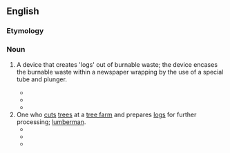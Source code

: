 ==English==

===Etymology===
{{compound|en|log|maker}}

===Noun===
{{en-noun}}

# {{lb|en|British}} {{rfv-sense|lang=en}} A device that creates 'logs' out of burnable waste; the device encases the burnable waste within a newspaper wrapping by the use of a special tube and plunger.
#* {{quote-book|year=1983 |title=Clean Air - Volume 13, Issues 1-4 |page=108 |passage=The Advertising Standards Authority concluded that the complaint was justified, noting that under the Act, authorisation for fuels produced by the "'''logmaker'''" would be unlikely since manufacture could not be controlled to a sufficient degree to ensure uniform quality of any fuel produced. }}
#* {{quote-book|year=2011  |title=Save the planet: 52 brilliant ideas for rescuing our world  |author=Natalia Marshall  |page=93 |ISBN=1908189215 |passage=You need to soak the paper in water, squash it into the '''logmaker''' and squeeze down the handles. }}
#* {{quote-book|year=2012 |title=This Cold House: The Simple Science of Energy Efficiency |author=Colin Smith   |page= |ISBN=1421410443 |passage=In fact nowadays, you can buy hand-cranked '''log-makers''' that will compact your newspapers, which are also cellulose, into handy burnable briquettes -- useful if you are miles from recycling facilities. }}
# One who [[cut]]s [[tree]]s at a [[tree farm]] and prepares [[log]]s for further processing; [[lumberman]].
#* {{quote-book|year=1922 |title=Canada Lumberman and Woodworker - Volume 42 |page=50 |passage=So, on the alert for any sound which might enable him to locate '''logmaker''' or roadcutter who would put him on the track of Angus, he tramped along and it was not long before his attention was rewarded. }}
#* {{quote-book|year=1993  |title=Managing New Zealand's Forests for Future Markets |author=John Galbraith |passage=Log making exhibited a workload which could be classified as moderate to heavy because the '''logmaker''' used a chainsaw on the landing. }}
#* {{quote-book|year=1997 |title=Woodlot Logging  |passage=A poor '''logmaker''' who managed to achieve 70% of the optimum would be loosing $60 per tree which is $30 per tonne or $18,000 per hectare. }}